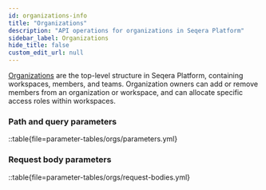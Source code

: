 ```yaml
---
id: organizations-info
title: "Organizations"
description: "API operations for organizations in Seqera Platform"
sidebar_label: Organizations
hide_title: false
custom_edit_url: null
---
```



[Organizations](https://docs.seqera.io/platform-cloud/orgs-and-teams/organizations) are the top-level structure in Seqera Platform, containing workspaces, members, and teams. Organization owners can add or remove members from an organization or workspace, and can allocate specific access roles within workspaces.

### Path and query parameters 

::table{file=parameter-tables/orgs/parameters.yml}

### Request body parameters 

::table{file=parameter-tables/orgs/request-bodies.yml}